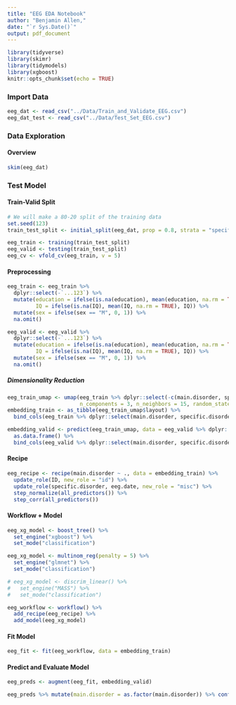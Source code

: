 ```yaml
---
title: "EEG EDA Notebook"
author: "Benjamin Allen,"
date: "`r Sys.Date()`"
output: pdf_document
---
```


```r
library(tidyverse)
library(skimr)
library(tidymodels)
library(xgboost)
knitr::opts_chunk$set(echo = TRUE)
```

### Import Data

```r
eeg_dat <- read_csv("../Data/Train_and_Validate_EEG.csv")
eeg_dat_test <- read_csv("../Data/Test_Set_EEG.csv")
```

### Data Exploration

#### Overview

```r
skim(eeg_dat)
```

### Test Model

#### Train-Valid Split

```r
# We will make a 80-20 split of the training data
set.seed(123)
train_test_split <- initial_split(eeg_dat, prop = 0.8, strata = "specific.disorder")

eeg_train <- training(train_test_split)
eeg_valid <- testing(train_test_split)
eeg_cv <- vfold_cv(eeg_train, v = 5)
```


#### Preprocessing

```r
eeg_train <- eeg_train %>% 
  dplyr::select(-`...123`) %>% 
  mutate(education = ifelse(is.na(education), mean(education, na.rm = TRUE), education),
         IQ = ifelse(is.na(IQ), mean(IQ, na.rm = TRUE), IQ)) %>% 
  mutate(sex = ifelse(sex == "M", 0, 1)) %>% 
  na.omit()

eeg_valid <- eeg_valid %>% 
  dplyr::select(-`...123`) %>% 
  mutate(education = ifelse(is.na(education), mean(education, na.rm = TRUE), education),
         IQ = ifelse(is.na(IQ), mean(IQ, na.rm = TRUE), IQ)) %>% 
  mutate(sex = ifelse(sex == "M", 0, 1)) %>% 
  na.omit()
```

##### Dimensionality Reduction

```r
eeg_train_umap <- umap(eeg_train %>% dplyr::select(-c(main.disorder, specific.disorder, eeg.date, ID)),
                       n_components = 3, n_neighbors = 15, random_state = 24, transform_state = 25, n_epochs = 200)
embedding_train <- as_tibble(eeg_train_umap$layout) %>% 
  bind_cols(eeg_train %>% dplyr::select(main.disorder, specific.disorder, eeg.date, ID))

embedding_valid <- predict(eeg_train_umap, data = eeg_valid %>% dplyr::select(-c(main.disorder, specific.disorder, eeg.date, ID))) %>% 
  as.data.frame() %>% 
  bind_cols(eeg_valid %>% dplyr::select(main.disorder, specific.disorder, eeg.date, ID))
```


#### Recipe

```r
eeg_recipe <- recipe(main.disorder ~ ., data = embedding_train) %>% 
  update_role(ID, new_role = "id") %>%
  update_role(specific.disorder, eeg.date, new_role = "misc") %>%
  step_normalize(all_predictors()) %>% 
  step_corr(all_predictors())
```

#### Workflow + Model

```r
eeg_xg_model <- boost_tree() %>% 
  set_engine("xgboost") %>% 
  set_mode("classification")

eeg_xg_model <- multinom_reg(penalty = 5) %>% 
  set_engine("glmnet") %>% 
  set_mode("classification")

# eeg_xg_model <- discrim_linear() %>%
#   set_engine("MASS") %>%
#   set_mode("classification")

eeg_workflow <- workflow() %>% 
  add_recipe(eeg_recipe) %>% 
  add_model(eeg_xg_model)
```

#### Fit Model

```r
eeg_fit <- fit(eeg_workflow, data = embedding_train)
```

#### Predict and Evaluate Model

```r
eeg_preds <- augment(eeg_fit, embedding_valid)

eeg_preds %>% mutate(main.disorder = as.factor(main.disorder)) %>% conf_mat(main.disorder, .pred_class) %>% summary()
```

